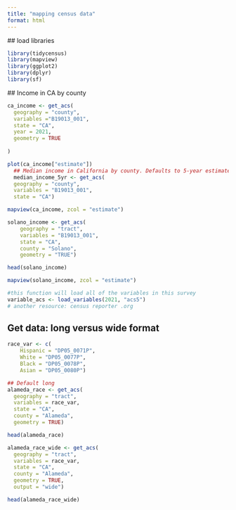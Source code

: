 ```yaml
---
title: "mapping census data"
format: html
---
```


 ## load libraries
 
```r
library(tidycensus)
library(mapview)
library(ggplot2)
library(dplyr)
library(sf)
```
 
 ## Income in CA by county
 
```r
ca_income <- get_acs(
  geography = "county",
  variables ="B19013_001",
  state = "CA",
  year = 2021,
  geometry = TRUE
  
)
```
```r
plot(ca_income["estimate"])
  ## Median income in California by county. Defaults to 5-year estimates 2017-2021"
  median_income_5yr <- get_acs(
  geography = "county",
  variables = "B19013_001",
  state = "CA")
```
 
```r
mapview(ca_income, zcol = "estimate")
```
```r
solano_income <- get_acs(
    geography = "tract",
    variables = "B19013_001",
    state = "CA",
    county = "Solano",
    geometry = "TRUE")

head(solano_income)
```
 
```r
mapview(solano_income, zcol = "estimate")
```
 
 
```r
#this function will load all of the variables in this survey
variable_acs <- load_variables(2021, "acs5")
# another resource: census reporter .org
```
 
 
 
## Get data: long versus wide format

```r
race_var <- c(
    Hispanic = "DP05_0071P",
    White = "DP05_0077P",
    Black = "DP05_0078P",
    Asian = "DP05_0080P")

## Default long
alameda_race <- get_acs(
  geography = "tract",
  variables = race_var,
  state = "CA",
  county = "Alameda",
  geometry = TRUE)

head(alameda_race)
```

```r
alameda_race_wide <- get_acs(
  geography = "tract",
  variables = race_var,
  state = "CA",
  county = "Alameda",
  geometry = TRUE,
  output = "wide")

head(alameda_race_wide)
```
 
 